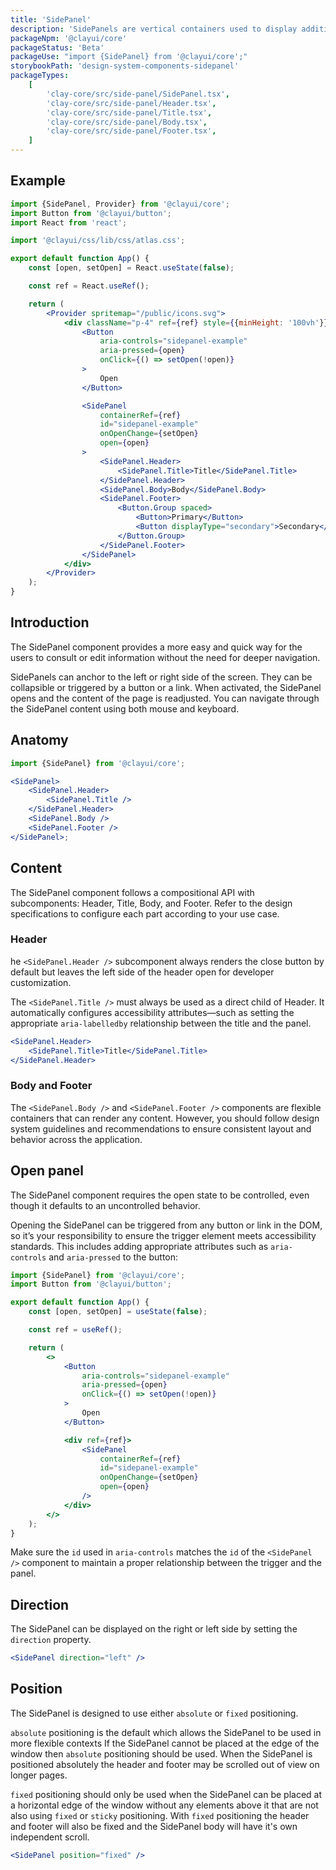 ```yaml
---
title: 'SidePanel'
description: 'SidePanels are vertical containers used to display additional information that supports the main content area or to edit specific content within the page.'
packageNpm: '@clayui/core'
packageStatus: 'Beta'
packageUse: "import {SidePanel} from '@clayui/core';"
storybookPath: 'design-system-components-sidepanel'
packageTypes:
    [
        'clay-core/src/side-panel/SidePanel.tsx',
        'clay-core/src/side-panel/Header.tsx',
        'clay-core/src/side-panel/Title.tsx',
        'clay-core/src/side-panel/Body.tsx',
        'clay-core/src/side-panel/Footer.tsx',
    ]
---
```


## Example

```jsx preview
import {SidePanel, Provider} from '@clayui/core';
import Button from '@clayui/button';
import React from 'react';

import '@clayui/css/lib/css/atlas.css';

export default function App() {
	const [open, setOpen] = React.useState(false);

	const ref = React.useRef();

	return (
		<Provider spritemap="/public/icons.svg">
			<div className="p-4" ref={ref} style={{minHeight: '100vh'}}>
				<Button
					aria-controls="sidepanel-example"
					aria-pressed={open}
					onClick={() => setOpen(!open)}
				>
					Open
				</Button>

				<SidePanel
					containerRef={ref}
					id="sidepanel-example"
					onOpenChange={setOpen}
					open={open}
				>
					<SidePanel.Header>
						<SidePanel.Title>Title</SidePanel.Title>
					</SidePanel.Header>
					<SidePanel.Body>Body</SidePanel.Body>
					<SidePanel.Footer>
						<Button.Group spaced>
							<Button>Primary</Button>
							<Button displayType="secondary">Secondary</Button>
						</Button.Group>
					</SidePanel.Footer>
				</SidePanel>
			</div>
		</Provider>
	);
}
```

## Introduction

The SidePanel component provides a more easy and quick way for the users to consult or edit information without the need for deeper navigation.

SidePanels can anchor to the left or right side of the screen. They can be collapsible or triggered by a button or a link. When activated, the SidePanel opens and the content of the page is readjusted. You can navigate through the SidePanel content using both mouse and keyboard.

## Anatomy

```jsx
import {SidePanel} from '@clayui/core';

<SidePanel>
	<SidePanel.Header>
		<SidePanel.Title />
	</SidePanel.Header>
	<SidePanel.Body />
	<SidePanel.Footer />
</SidePanel>;
```

## Content

The SidePanel component follows a compositional API with subcomponents: Header, Title, Body, and Footer. Refer to the design specifications to configure each part according to your use case.

### Header

he `<SidePanel.Header />` subcomponent always renders the close button by default but leaves the left side of the header open for developer customization.

The `<SidePanel.Title />` must always be used as a direct child of Header. It automatically configures accessibility attributes—such as setting the appropriate `aria-labelledby` relationship between the title and the panel.

```jsx
<SidePanel.Header>
	<SidePanel.Title>Title</SidePanel.Title>
</SidePanel.Header>
```

### Body and Footer

The `<SidePanel.Body />` and `<SidePanel.Footer />` components are flexible containers that can render any content. However, you should follow design system guidelines and recommendations to ensure consistent layout and behavior across the application.

## Open panel

The SidePanel component requires the open state to be controlled, even though it defaults to an uncontrolled behavior.

Opening the SidePanel can be triggered from any button or link in the DOM, so it’s your responsibility to ensure the trigger element meets accessibility standards. This includes adding appropriate attributes such as `aria-controls` and `aria-pressed` to the button:

```jsx
import {SidePanel} from '@clayui/core';
import Button from '@clayui/button';

export default function App() {
	const [open, setOpen] = useState(false);

	const ref = useRef();

	return (
		<>
			<Button
				aria-controls="sidepanel-example"
				aria-pressed={open}
				onClick={() => setOpen(!open)}
			>
				Open
			</Button>

			<div ref={ref}>
				<SidePanel
					containerRef={ref}
					id="sidepanel-example"
					onOpenChange={setOpen}
					open={open}
				/>
			</div>
		</>
	);
}
```

Make sure the `id` used in `aria-controls` matches the `id` of the `<SidePanel />` component to maintain a proper relationship between the trigger and the panel.

## Direction

The SidePanel can be displayed on the right or left side by setting the `direction` property.

```jsx
<SidePanel direction="left" />
```

## Position

The SidePanel is designed to use either `absolute` or `fixed` positioning.

`absolute` positioning is the default which allows the SidePanel to be used in more flexible contexts If the SidePanel cannot be placed at the edge of the window then `absolute` positioning should be used. When the SidePanel is positioned absolutely the header and footer may be scrolled out of view on longer pages.

`fixed` positioning should only be used when the SidePanel can be placed at a horizontal edge of the window without any elements above it that are not also using `fixed` or `sticky` positioning. With `fixed` positioning the header and footer will also be fixed and the SidePanel body will have it's own independent scroll.

```jsx
<SidePanel position="fixed" />
```
